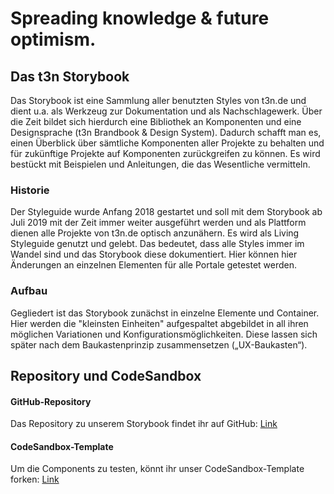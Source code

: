 
<Meta title="Storybook/Einleitung" />

# Spreading knowledge & future optimism.

## Das t3n Storybook

Das Storybook ist eine Sammlung aller benutzten Styles von t3n.de und dient u.a. als Werkzeug zur Dokumentation und als Nachschlagewerk. Über die Zeit bildet sich hierdurch eine Bibliothek an Komponenten und eine Designsprache (t3n Brandbook & Design System). Dadurch schafft man es, einen Überblick über sämtliche Komponenten aller Projekte zu behalten und für zukünftige Projekte auf Komponenten zurückgreifen zu können. Es wird bestückt mit Beispielen und Anleitungen, die das Wesentliche vermitteln.

### Historie

Der Styleguide wurde Anfang 2018 gestartet und soll mit dem Storybook ab Juli 2019 mit der Zeit immer weiter ausgeführt werden und als Plattform dienen alle Projekte von t3n.de optisch anzunähern. Es wird als Living Styleguide genutzt und gelebt. Das bedeutet, dass alle Styles immer im Wandel sind und das Storybook diese dokumentiert. Hier können hier Änderungen an einzelnen Elementen für alle Portale getestet werden.

### Aufbau

Gegliedert ist das Storybook zunächst in einzelne Elemente und Container. Hier werden die "kleinsten Einheiten" aufgespaltet abgebildet in all ihren möglichen Variationen und Konfigurationsmöglichkeiten. Diese lassen sich später nach dem Baukastenprinzip zusammensetzen („UX-Baukasten“).

## Repository und CodeSandbox

#### GitHub-Repository

Das Repository zu unserem Storybook findet ihr auf GitHub: <a href="https://github.com/t3n/react-packages" title="t3n Storybook auf Github" target="_blank">Link</a>

#### CodeSandbox-Template

Um die Components zu testen, könnt ihr unser CodeSandbox-Template forken: <a href="https://codesandbox.io/s/t3n-react-components-fbvgb" title="t3n Components Template CodeSandbox" target="_blank">Link</a>
